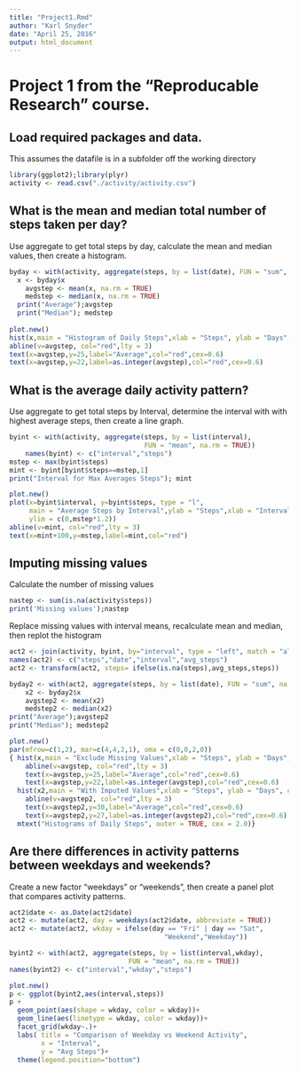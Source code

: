 ---
title: "Project1.Rmd"
author: "Karl Snyder"
date: "April 25, 2016"
output: html_document
---

# Project 1 from the "Reproducable Research" course.

## Load required packages and data. 

This assumes the datafile is in a subfolder off the working directory

```{r setup, echo = TRUE}
library(ggplot2);library(plyr) 
activity <- read.csv("./activity/activity.csv")  
```

## What is the mean and median total number of steps taken per day?

Use aggregate to get total steps by day, calculate the mean and median values, then create a histogram.

```{r}
byday <- with(activity, aggregate(steps, by = list(date), FUN = "sum", na.rm = TRUE))
  x <- byday$x
    avgstep <- mean(x, na.rm = TRUE)
    medstep <- median(x, na.rm = TRUE)
  print("Average");avgstep
  print("Median"); medstep
  
plot.new()
hist(x,main = "Histogram of Daily Steps",xlab = "Steps", ylab = "Days", col=3)
abline(v=avgstep, col="red",lty = 3)
text(x=avgstep,y=25,label="Average",col="red",cex=0.6)
text(x=avgstep,y=22,label=as.integer(avgstep),col="red",cex=0.6)
```

## What is the average daily activity pattern?

Use aggregate to get total steps by Interval, determine the interval with with highest average steps, then create a line graph.

```{r}
byint <- with(activity, aggregate(steps, by = list(interval), 
                                  FUN = "mean", na.rm = TRUE))
    names(byint) <- c("interval","steps")
mstep <- max(byint$steps)
mint <- byint[byint$steps==mstep,1]
print("Interval for Max Averages Steps"); mint

plot.new()
plot(x=byint$interval, y=byint$steps, type = "l",
     main = "Average Steps by Interval",ylab = "Steps",xlab = "Interval",
     ylim = c(0,mstep*1.2))
abline(v=mint, col="red",lty = 3)
text(x=mint+100,y=mstep,label=mint,col="red")
```

## Imputing missing values

Calculate the number of missing values

```{r}
nastep <- sum(is.na(activity$steps))
print('Missing values');nastep
```

Replace missing values with interval means, recalculate mean and median, then replot the histogram 

```{r}
act2 <- join(activity, byint, by="interval", type = "left", match = "all")
names(act2) <- c("steps","date","interval","avg_steps")
act2 <- transform(act2, steps= ifelse(is.na(steps),avg_steps,steps))

byday2 <- with(act2, aggregate(steps, by = list(date), FUN = "sum", na.rm = TRUE))
    x2 <- byday2$x
    avgstep2 <- mean(x2)
    medstep2 <- median(x2)
print("Average");avgstep2
print("Median"); medstep2

plot.new()
par(mfrow=c(1,2), mar=c(4,4,2,1), oma = c(0,0,2,0))
{ hist(x,main = "Exclude Missing Values",xlab = "Steps", ylab = "Days", col=3)
    abline(v=avgstep, col="red",lty = 3)
    text(x=avgstep,y=25,label="Average",col="red",cex=0.6)
    text(x=avgstep,y=22,label=as.integer(avgstep),col="red",cex=0.6)
  hist(x2,main = "With Imputed Values",xlab = "Steps", ylab = "Days", col=3)
    abline(v=avgstep2, col="red",lty = 3)
    text(x=avgstep2,y=30,label="Average",col="red",cex=0.6)
    text(x=avgstep2,y=27,label=as.integer(avgstep2),col="red",cex=0.6)
  mtext("Histograms of Daily Steps", outer = TRUE, cex = 2.0)}
```

## Are there differences in activity patterns between weekdays and weekends?

Create a new factor "weekdays" or "weekends", then create a panel plot that compares activity patterns.

``` {r}
act2$date <- as.Date(act2$date)
act2 <- mutate(act2, day = weekdays(act2$date, abbreviate = TRUE))
act2 <- mutate(act2, wkday = ifelse(day == "Fri" | day == "Sat",
                                       "Weekend","Weekday"))

byint2 <- with(act2, aggregate(steps, by = list(interval,wkday), 
                              FUN = "mean", na.rm = TRUE))
names(byint2) <- c("interval","wkday","steps")

plot.new()
p <- ggplot(byint2,aes(interval,steps))
p +
  geom_point(aes(shape = wkday, color = wkday))+
  geom_line(aes(linetype = wkday, color = wkday))+
  facet_grid(wkday~.)+
  labs( title = "Comparison of Weekday vs Weekend Activity",
        x = "Interval",
        y = "Avg Steps")+
  theme(legend.position="bottom")
```


